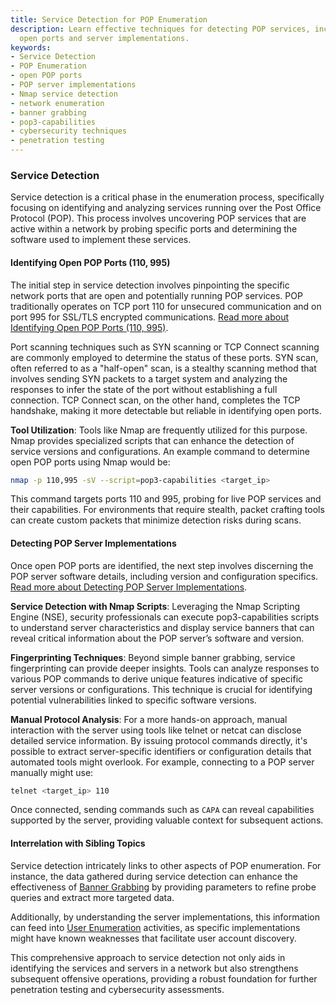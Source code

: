 ```yaml
---
title: Service Detection for POP Enumeration
description: Learn effective techniques for detecting POP services, including identifying
  open ports and server implementations.
keywords:
- Service Detection
- POP Enumeration
- open POP ports
- POP server implementations
- Nmap service detection
- network enumeration
- banner grabbing
- pop3-capabilities
- cybersecurity techniques
- penetration testing
---
```


### Service Detection

Service detection is a critical phase in the enumeration process, specifically focusing on identifying and analyzing services running over the Post Office Protocol (POP). This process involves uncovering POP services that are active within a network by probing specific ports and determining the software used to implement these services. 

#### Identifying Open POP Ports (110, 995)

The initial step in service detection involves pinpointing the specific network ports that are open and potentially running POP services. POP traditionally operates on TCP port 110 for unsecured communication and on port 995 for SSL/TLS encrypted communications. [Read more about Identifying Open POP Ports (110, 995)](offensive/network/enumeration/pop_enumeration/service_detection/identifying_open_pop_ports_110_995).

Port scanning techniques such as SYN scanning or TCP Connect scanning are commonly employed to determine the status of these ports. SYN scan, often referred to as a "half-open" scan, is a stealthy scanning method that involves sending SYN packets to a target system and analyzing the responses to infer the state of the port without establishing a full connection. TCP Connect scan, on the other hand, completes the TCP handshake, making it more detectable but reliable in identifying open ports.

**Tool Utilization**: Tools like Nmap are frequently utilized for this purpose. Nmap provides specialized scripts that can enhance the detection of service versions and configurations. An example command to determine open POP ports using Nmap would be:

```bash
nmap -p 110,995 -sV --script=pop3-capabilities <target_ip>
```

This command targets ports 110 and 995, probing for live POP services and their capabilities. For environments that require stealth, packet crafting tools can create custom packets that minimize detection risks during scans.

#### Detecting POP Server Implementations

Once open POP ports are identified, the next step involves discerning the POP server software details, including version and configuration specifics. [Read more about Detecting POP Server Implementations](offensive/network/enumeration/pop_enumeration/service_detection/detecting_pop_server_implementations).

**Service Detection with Nmap Scripts**: Leveraging the Nmap Scripting Engine (NSE), security professionals can execute pop3-capabilities scripts to understand server characteristics and display service banners that can reveal critical information about the POP server’s software and version.

**Fingerprinting Techniques**: Beyond simple banner grabbing, service fingerprinting can provide deeper insights. Tools can analyze responses to various POP commands to derive unique features indicative of specific server versions or configurations. This technique is crucial for identifying potential vulnerabilities linked to specific software versions.

**Manual Protocol Analysis**: For a more hands-on approach, manual interaction with the server using tools like telnet or netcat can disclose detailed service information. By issuing protocol commands directly, it's possible to extract server-specific identifiers or configuration details that automated tools might overlook. For example, connecting to a POP server manually might use:

```bash
telnet <target_ip> 110
```

Once connected, sending commands such as `CAPA` can reveal capabilities supported by the server, providing valuable context for subsequent actions.

#### Interrelation with Sibling Topics

Service detection intricately links to other aspects of POP enumeration. For instance, the data gathered during service detection can enhance the effectiveness of [Banner Grabbing](../banner_grabbing) by providing parameters to refine probe queries and extract more targeted data.

Additionally, by understanding the server implementations, this information can feed into [User Enumeration](../user_enumeration) activities, as specific implementations might have known weaknesses that facilitate user account discovery.

This comprehensive approach to service detection not only aids in identifying the services and servers in a network but also strengthens subsequent offensive operations, providing a robust foundation for further penetration testing and cybersecurity assessments.